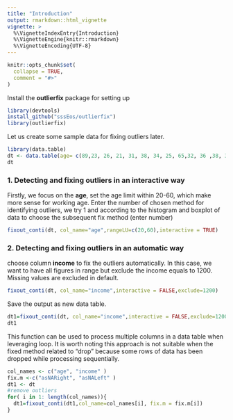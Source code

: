 ```yaml
---
title: "Introduction"
output: rmarkdown::html_vignette
vignette: >
  %\VignetteIndexEntry{Introduction}
  %\VignetteEngine{knitr::rmarkdown}
  %\VignetteEncoding{UTF-8}
---
```


```r
knitr::opts_chunk$set(
  collapse = TRUE,
  comment = "#>"
)
```

Install the __outlierfix__ package for setting up
```r
library(devtools)
install_github("sssEos/outlierfix")
library(outlierfix)
```

Let us create some sample data for fixing outliers later.
```r
library(data.table)
dt <- data.table(age= c(89,23, 26, 21, 31, 38, 34, 25, 65,32, 36 ,38, 35 ,30 ,35, 20,11),income=c(1200,1400,1350,1600,7580,3620,2500,4230,4830,3820,5230,3360,2860,3120,2970,3000,4500))
dt
```
### 1. Detecting and fixing outliers in an interactive way
Firstly, we focus on the __age__, set the age limit within 20-60, which make more sense for working age. Enter the number of chosen method for identifying outliers, we try 1 and according to the histogram and boxplot of data to choose the subsequent fix method (enter number)
```r
fixout_conti(dt, col_name="age",rangeLU=c(20,60),interactive = TRUE)
```
### 2. Detecting and fixing outliers in an automatic way
choose column __income__ to fix the outliers automatically. In this case, we want to have all figures in range but exclude the income equals to 1200. Missing values are excluded in default.
```r
fixout_conti(dt, col_name="income",interactive = FALSE,exclude=1200)
```
Save the output as new data table.
```r
dt1=fixout_conti(dt, col_name="income",interactive = FALSE,exclude=1200)
dt1
```
This function can be used to process multiple columns in a data table when leveraging loop. It is worth noting this approach is not suitable when the fixed method related to "drop" because some rows of data has been dropped while processing sequentially.
```r
col_names <- c("age", "income" )
fix.m <-c("asNARight", "asNALeft" )
dt1 <- dt
#remove outliers 
for( i in 1: length(col_names)){
  dt1=fixout_conti(dt1,col_name=col_names[i], fix.m = fix.m[i])
}
```



